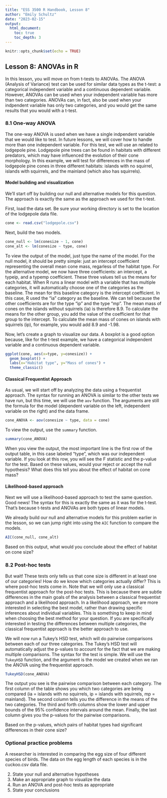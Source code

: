 ```yaml
---
title: "ESS 3500 R Handbook, Lesson 8"
author: "Emily Schultz"
date: "2023-02-15"
output: 
  html_document:
    toc: true
    toc_depth: 3
---
```


```r
knitr::opts_chunk$set(echo = TRUE)
```

## Lesson 8: ANOVAs in R
In this lesson, you will move on from t-tests to ANOVAs. The ANOVA (Analysis of Variance) test can be used for similar data types as the t-test: a categorical independent variable and a continuous dependent variable. However, ANOVAs can be used when your independent variable has more than two categories. ANOVAs can, in fact, also be used when your indpendent variable has only two categories, and you would get the same results that you would with a t-test.

### 8.1 One-way ANOVA
The one-way ANOVA is used when we have a single indpendent variable that we would like to test. In future lessons, we will cover how to handle more than one independent variable. For this test, we will use an related to lodgepole pine. Lodgepole pine trees can be found in habitats with different predators, which may have influenced the evolution of their cone morphology. In this example, we will test for differences in the mass of lodgepole pine cones in three different habitats: islands with no squirrel, islands with squirrels, and the mainland (which also has squirrels).

#### Model building and visualization
We'll start off by building our null and alternative models for this question. The approach is exactly the same as the approach we used for the t-test.

First, load the data set. Be sure your working directory is set to the location of the lodgepole data file.

```r
cone <- read.csv("lodgepole.csv")
```

Next, build the two models.

```r
cone_null <- lm(conesize ~ 1, cone)
cone_alt <- lm(conesize ~ type, cone)
```

To view the output of the model, just type the name of the model. For the null model, it should be pretty simple: just an intercept coefficient representing the overall mean cone mass, regarless of the habitat type. For the alternative model, we now have three coefficients: an intercept, a typeip, and a typemp coefficient. These three values tell us  the means for each habitat. When R runs a linear model with a variable that has multiple categories, it will automatically choose one of the categories as the baseline. The mean for this baseline category is the intercept coefficient. In this case, R used the "ia" category as the baseline. We can tell because the other coefficients are for the type "ip" and the type "mp". The mean mass of cones on the islands without squirrels (ia) is therefore 8.9. To calculate the means for the other group, you add the value of the coefficient for that group to the intercept. To calculate the mean mass of cones on islands with squirrels (ip), for example, you would add 8.9 and -1.98. 

Now, let's create a graph to visualize our data. A boxplot is a good option because, like for the t-test example, we have a categorical independent variable and a continuous dependent variable.

```r
ggplot(cone, aes(x=type, y=conesize)) +
  geom_boxplot() +
  labs(x="Habitat type", y="Mass of cones") +
  theme_classic()
```

#### Classical Frequentist Approach
As usual, we will start off by analyzing the data using a frequentist approach. The syntax for running an ANOVA is similar to the other tests we have run, but this time, we will use the `aov` function. The arguments are still the formula for the model (dependent variable on the left, independent variable on the right) and the data frame.

```r
cone_ANOVA <- aov(conesize ~ type, data = cone)
```

To view the output, use the `summary` function.

```r
summary(cone_ANOVA)
```

When you view the output, the most important line is the first row of the output table, in this case labeled "type", which was our independent variable. If you look at this row, you will see the F statistic and the p-value for the test. Based on these values, would your reject or accept the null hypothesis? What does this tell you about the effect of habitat on cone mass?

#### Likelihood-based approach
Next we will use a likelihood-based approach to test the same question. Good news! The syntax for this is exactly the same as it was for the t-test. That's because t-tests and ANOVAs are both types of linear models.

We already build our null and alternative models for this problem earlier in the lesson, so we can jump right into using the `AIC` function to compare the models.

```r
AIC(cone_null, cone_alt)
```

Based on this output, what would you conclude about the effect of habitat on cone size?

### 8.2 Post-hoc tests
But wait! These tests only tells us that cone size is different in at least one of our categories! How do we know which categories actually differ? This is where post-hoc tests come in. Note that we will only use a classical frequentist approach for the post-hoc tests. This is because there are subtle differences in the main goals of the analysis between a classical frequentist approach and a likelihood approach. In a likelihood approach, we are more interested in selecting the best model, rather than drawing specific inferences about individual variables. This is something to keep in mind when choosing the best method for your question. If you are specifically interested in testing the differences between multiple categories, the classical frequentist approach is the better approach to use.

We will now run a Tukey's HSD test, which will do pairwise comparisons between each of our three categories. The Tukey's HSD test will automatically adjust the p-values to account for the fact that we are making multiple comparisons. The syntax for the test is simple. We will use the `TukeyHSD` function, and the argument is the model we created when we ran the ANOVA using the frequentist approach.

```r
TukeyHSD(cone_ANOVA)
```

The output you see is the pairwise comparison between each category. The first column of the table shows you which two categories are being compared (ia = islands with no squirrels, ip = islands with squirrels, mp = mainland). The second column tells you the difference in the means of the two categories. The third and forth columns show the lower and upper bounds of the 95% confidence intervals around the mean. Finally, the last column gives you the p-values for the pairwise comparisons.

Based on the p-values, which pairs of habitat types had significant differences in their cone size?

### Optional practice problems
A researcher is interested in comparing the egg size of four different species of birds. The data on the egg length of each species is in the cuckoo.csv data file.

2. State your null and alternative hypotheses
3. Make an appropriate graph to visualize the data
4. Run an ANOVA and post-hoc tests as appropriate
5. State your conclusions


